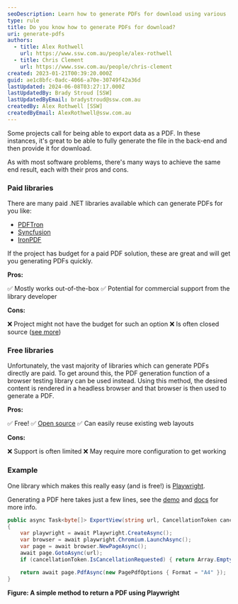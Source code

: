 ```yaml
---
seoDescription: Learn how to generate PDFs for download using various .NET libraries and browser testing tools. From paid solutions like PDFTron and IronPDF to free options like Playwright, discover the pros and cons of each approach.
type: rule
title: Do you know how to generate PDFs for download?
uri: generate-pdfs
authors:
  - title: Alex Rothwell
    url: https://www.ssw.com.au/people/alex-rothwell
  - title: Chris Clement
    url: https://www.ssw.com.au/people/chris-clement
created: 2023-01-21T00:39:20.000Z
guid: ae1c8bfc-0adc-4066-a70e-30749f42a36d
lastUpdated: 2024-06-08T03:27:17.000Z
lastUpdatedBy: Brady Stroud [SSW]
lastUpdatedByEmail: bradystroud@ssw.com.au
createdBy: Alex Rothwell [SSW]
createdByEmail: AlexRothwell@ssw.com.au
---
```


Some projects call for being able to export data as a PDF. In these instances, it's great to be able to fully generate the file in the back-end and then provide it for download.

As with most software problems, there's many ways to achieve the same end result, each with their pros and cons.
### Paid libraries

There are many paid .NET libraries available which can generate PDFs for you like:

- [PDFTron](https://www.pdftron.com)
- [Syncfusion](https://www.syncfusion.com/document-processing/pdf-framework/net-core/pdf-library)
- [IronPDF](https://ironpdf.com)

If the project has budget for a paid PDF solution, these are great and will get you generating PDFs quickly.

**Pros:**

✅ Mostly works out-of-the-box
✅ Potential for commercial support from the library developer

**Cons:**

❌ Project might not have the budget for such an option
❌ Is often closed source ([see more](/why-use-open-source))

### Free libraries

Unfortunately, the vast majority of libraries which can generate PDFs directly are paid. To get around this, the PDF generation function of a browser testing library can be used instead. Using this method, the desired content is rendered in a headless browser and that browser is then used to generate a PDF.

**Pros:**

✅ Free!
✅ [Open source](/why-use-open-source)
✅ Can easily reuse existing web layouts

**Cons:**

❌ Support is often limited
❌ May require more configuration to get working

### Example

One library which makes this really easy (and is free!) is [Playwright](https://playwright.dev/dotnet).

Generating a PDF here takes just a few lines, see the [demo](https://try.playwright.tech/?e=generate-pdf) and [docs](https://playwright.dev/dotnet/docs/api/class-page#page-pdf) for more info.

```csharp
public async Task<byte[]> ExportView(string url, CancellationToken cancellationToken)
{
    var playwright = await Playwright.CreateAsync();
    var browser = await playwright.Chromium.LaunchAsync();
    var page = await browser.NewPageAsync();
    await page.GotoAsync(url);
    if (cancellationToken.IsCancellationRequested) { return Array.Empty<byte>(); }

    return await page.PdfAsync(new PagePdfOptions { Format = "A4" });
}
```

**Figure: A simple method to return a PDF using Playwright**
